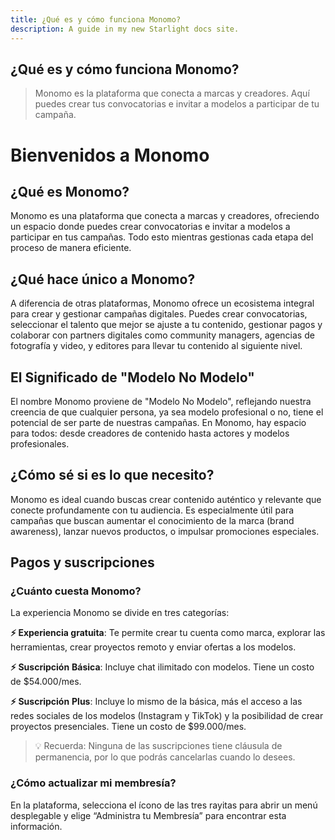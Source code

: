 ```yaml
---
title: ¿Qué es y cómo funciona Monomo?
description: A guide in my new Starlight docs site.
---
```

## **¿Qué es y cómo funciona Monomo?**

> Monomo es la plataforma que conecta a marcas y creadores. Aquí puedes crear tus convocatorias e invitar a modelos a participar de tu campaña.
> 

# **Bienvenidos a Monomo**

## ¿Qué es Monomo?

Monomo es una plataforma que conecta a marcas y creadores, ofreciendo un espacio donde puedes crear convocatorias e invitar a modelos a participar en tus campañas. Todo esto mientras gestionas cada etapa del proceso de manera eficiente.

## ¿Qué hace único a Monomo?

A diferencia de otras plataformas, Monomo ofrece un ecosistema integral para crear y gestionar campañas digitales. Puedes crear convocatorias, seleccionar el talento que mejor se ajuste a tu contenido, gestionar pagos y colaborar con partners digitales como community managers, agencias de fotografía y video, y editores para llevar tu contenido al siguiente nivel.

## **El Significado de "Modelo No Modelo"**

El nombre Monomo proviene de "Modelo No Modelo", reflejando nuestra creencia de que cualquier persona, ya sea modelo profesional o no, tiene el potencial de ser parte de nuestras campañas. En Monomo, hay espacio para todos: desde creadores de contenido hasta actores y modelos profesionales.

## **¿Cómo sé si es lo que necesito?**

Monomo es ideal cuando buscas crear contenido auténtico y relevante que conecte profundamente con tu audiencia. Es especialmente útil para campañas que buscan aumentar el conocimiento de la marca (brand awareness), lanzar nuevos productos, o impulsar promociones especiales.

## **Pagos y suscripciones**

### **¿Cuánto cuesta Monomo?**

La experiencia Monomo se divide en tres categorías:

**⚡ Experiencia gratuita**: Te permite crear tu cuenta como marca, explorar las herramientas, crear proyectos remoto y enviar ofertas a los modelos.

**⚡ Suscripción** **Básica**: Incluye chat ilimitado con modelos. Tiene un costo de $54.000/mes.

**⚡ Suscripción** **Plus**: Incluye lo mismo de la básica, más el acceso a las redes sociales de los modelos (Instagram y TikTok) y la posibilidad de crear proyectos presenciales. Tiene un costo de $99.000/mes.

> 💡 Recuerda: Ninguna de las suscripciones tiene cláusula de permanencia, por lo que podrás cancelarlas cuando lo desees.
> 

### **¿Cómo actualizar mi membresía?**

En la plataforma, selecciona el ícono de las tres rayitas para abrir un menú desplegable y elige “Administra tu Membresía” para encontrar esta información.
